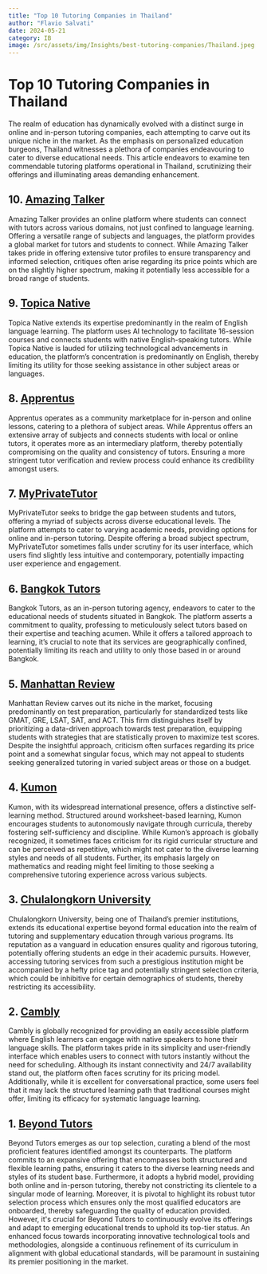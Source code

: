 ```yaml
--- 
title: "Top 10 Tutoring Companies in Thailand"
author: "Flavio Salvati"
date: 2024-05-21
category: IB
image: /src/assets/img/Insights/best-tutoring-companies/Thailand.jpeg
--- 
```


<h1>Top 10 Tutoring Companies in Thailand</h1>
The realm of education has dynamically evolved with a distinct surge in online and in-person tutoring companies, each attempting to carve out its unique niche in the market. As the emphasis on personalized education burgeons, Thailand witnesses a plethora of companies endeavouring to cater to diverse educational needs. This article endeavors to examine ten commendable tutoring platforms operational in Thailand, scrutinizing their offerings and illuminating areas demanding enhancement.

## 10. <a href="https://en.amazingtalker.com/" target="_blank" class="hover-underline-animation golden">Amazing Talker</a>
Amazing Talker provides an online platform where students can connect with tutors across various domains, not just confined to language learning. Offering a versatile range of subjects and languages, the platform provides a global market for tutors and students to connect. While Amazing Talker takes pride in offering extensive tutor profiles to ensure transparency and informed selection, critiques often arise regarding its price points which are on the slightly higher spectrum, making it potentially less accessible for a broad range of students.

## 9. <a href="https://topica.asia/" target="_blank" class="hover-underline-animation golden">Topica Native</a>
Topica Native extends its expertise predominantly in the realm of English language learning. The platform uses AI technology to facilitate 16-session courses and connects students with native English-speaking tutors. While Topica Native is lauded for utilizing technological advancements in education, the platform’s concentration is predominantly on English, thereby limiting its utility for those seeking assistance in other subject areas or languages.

## 8. <a href="https://www.apprentus.com/en/private-lessons/PathumThani-Thailand" target="_blank" class="hover-underline-animation golden">Apprentus</a>
Apprentus operates as a community marketplace for in-person and online lessons, catering to a plethora of subject areas. While Apprentus offers an extensive array of subjects and connects students with local or online tutors, it operates more as an intermediary platform, thereby potentially compromising on the quality and consistency of tutors. Ensuring a more stringent tutor verification and review process could enhance its credibility amongst users.

## 7. <a href="https://www.myprivatetutor.co.th/" target="_blank" class="hover-underline-animation golden">MyPrivateTutor</a>
MyPrivateTutor seeks to bridge the gap between students and tutors, offering a myriad of subjects across diverse educational levels. The platform attempts to cater to varying academic needs, providing options for online and in-person tutoring. Despite offering a broad subject spectrum, MyPrivateTutor sometimes falls under scrutiny for its user interface, which users find slightly less intuitive and contemporary, potentially impacting user experience and engagement.

## 6. <a href="https://bangkoktutors.com/" target="_blank" class="hover-underline-animation golden">Bangkok Tutors</a>
Bangkok Tutors, as an in-person tutoring agency, endeavors to cater to the educational needs of students situated in Bangkok. The platform asserts a commitment to quality, professing to meticulously select tutors based on their expertise and teaching acumen. While it offers a tailored approach to learning, it’s crucial to note that its services are geographically confined, potentially limiting its reach and utility to only those based in or around Bangkok.

## 5. <a href="https://www.manhattanreview.com/act-tutoring-bangkok/" target="_blank" class="hover-underline-animation golden">Manhattan Review</a>
Manhattan Review carves out its niche in the market, focusing predominantly on test preparation, particularly for standardized tests like GMAT, GRE, LSAT, SAT, and ACT. This firm distinguishes itself by prioritizing a data-driven approach towards test preparation, equipping students with strategies that are statistically proven to maximize test scores. Despite the insightful approach, criticism often surfaces regarding its price point and a somewhat singular focus, which may not appeal to students seeking generalized tutoring in varied subject areas or those on a budget.

## 4. <a href="https://www.kumon.com/" target="_blank" class="hover-underline-animation golden">Kumon</a>
Kumon, with its widespread international presence, offers a distinctive self-learning method. Structured around worksheet-based learning, Kumon encourages students to autonomously navigate through curricula, thereby fostering self-sufficiency and discipline. While Kumon’s approach is globally recognized, it sometimes faces criticism for its rigid curricular structure and can be perceived as repetitive, which might not cater to the diverse learning styles and needs of all students. Further, its emphasis largely on mathematics and reading might feel limiting to those seeking a comprehensive tutoring experience across various subjects.

## 3. <a href="https://www.chula.ac.th/en/" target="_blank" class="hover-underline-animation golden">Chulalongkorn University</a>
Chulalongkorn University, being one of Thailand’s premier institutions, extends its educational expertise beyond formal education into the realm of tutoring and supplementary education through various programs. Its reputation as a vanguard in education ensures quality and rigorous tutoring, potentially offering students an edge in their academic pursuits. However, accessing tutoring services from such a prestigious institution might be accompanied by a hefty price tag and potentially stringent selection criteria, which could be inhibitive for certain demographics of students, thereby restricting its accessibility.

## 2. <a href="https://www.cambly.com/english?lang=en" target="_blank" class="hover-underline-animation golden">Cambly</a>
Cambly is globally recognized for providing an easily accessible platform where English learners can engage with native speakers to hone their language skills. The platform takes pride in its simplicity and user-friendly interface which enables users to connect with tutors instantly without the need for scheduling. Although its instant connectivity and 24/7 availability stand out, the platform often faces scrutiny for its pricing model. Additionally, while it is excellent for conversational practice, some users feel that it may lack the structured learning path that traditional courses might offer, limiting its efficacy for systematic language learning.

## 1. <a href="https://www.beyond-tutors.com" target="_blank" class="hover-underline-animation golden">Beyond Tutors</a>
Beyond Tutors emerges as our top selection, curating a blend of the most proficient features identified amongst its counterparts. The platform commits to an expansive offering that encompasses both structured and flexible learning paths, ensuring it caters to the diverse learning needs and styles of its student base. Furthermore, it adopts a hybrid model, providing both online and in-person tutoring, thereby not constricting its clientele to a singular mode of learning. Moreover, it is pivotal to highlight its robust tutor selection process which ensures only the most qualified educators are onboarded, thereby safeguarding the quality of education provided. However, it's crucial for Beyond Tutors to continuously evolve its offerings and adapt to emerging educational trends to uphold its top-tier status. An enhanced focus towards incorporating innovative technological tools and methodologies, alongside a continuous refinement of its curriculum in alignment with global educational standards, will be paramount in sustaining its premier positioning in the market.



